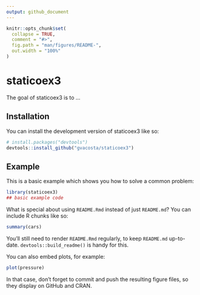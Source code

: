 ```yaml
---
output: github_document
---
```


<!-- README.md is generated from README.Rmd. Please edit that file -->

```r
knitr::opts_chunk$set(
  collapse = TRUE,
  comment = "#>",
  fig.path = "man/figures/README-",
  out.width = "100%"
)
```

# staticoex3

<!-- badges: start -->
<!-- badges: end -->

The goal of staticoex3 is to ...

## Installation

You can install the development version of staticoex3 like so:

``` r
# install.packages("devtools")
devtools::install_github("gvacosta/staticoex3")
```

## Example

This is a basic example which shows you how to solve a common problem:

```r
library(staticoex3)
## basic example code
```

What is special about using `README.Rmd` instead of just `README.md`? You can include R chunks like so:

```r
summary(cars)
```

You'll still need to render `README.Rmd` regularly, to keep `README.md` up-to-date. `devtools::build_readme()` is handy for this.

You can also embed plots, for example:

```r
plot(pressure)
```

In that case, don't forget to commit and push the resulting figure files, so they display on GitHub and CRAN.

